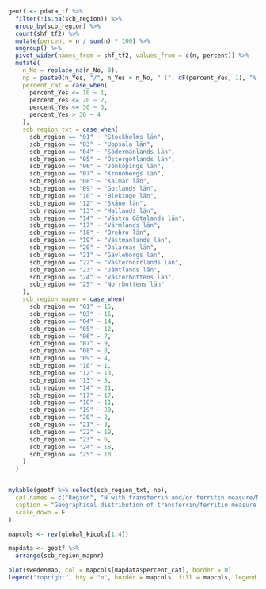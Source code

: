 ```r

geotf <- pdata_tf %>%
  filter(!is.na(scb_region)) %>%
  group_by(scb_region) %>%
  count(shf_tf2) %>%
  mutate(percent = n / sum(n) * 100) %>%
  ungroup() %>%
  pivot_wider(names_from = shf_tf2, values_from = c(n, percent)) %>%
  mutate(
    n_No = replace_na(n_No, 0),
    np = paste0(n_Yes, "/", n_Yes + n_No, " (", dF(percent_Yes, 1), "%)"),
    percent_cat = case_when(
      percent_Yes <= 10 ~ 1,
      percent_Yes <= 20 ~ 2,
      percent_Yes <= 30 ~ 3,
      percent_Yes > 30 ~ 4
    ),
    scb_region_txt = case_when(
      scb_region == "01" ~ "Stockholms län",
      scb_region == "03" ~ "Uppsala län",
      scb_region == "04" ~ "Södermanlands län",
      scb_region == "05" ~ "Östergötlands län",
      scb_region == "06" ~ "Jönköpings län",
      scb_region == "07" ~ "Kronobergs län",
      scb_region == "08" ~ "Kalmar län",
      scb_region == "09" ~ "Gotlands län",
      scb_region == "10" ~ "Blekinge län",
      scb_region == "12" ~ "Skåne län",
      scb_region == "13" ~ "Hallands län",
      scb_region == "14" ~ "Västra Götalands län",
      scb_region == "17" ~ "Värmlands län",
      scb_region == "18" ~ "Örebro län",
      scb_region == "19" ~ "Västmanlands län",
      scb_region == "20" ~ "Dalarnas län",
      scb_region == "21" ~ "Gävleborgs län",
      scb_region == "22" ~ "Västernorrlands län",
      scb_region == "23" ~ "Jämtlands län",
      scb_region == "24" ~ "Västerbottens län",
      scb_region == "25" ~ "Norrbottens län"
    ),
    scb_region_mapnr = case_when(
      scb_region == "01" ~ 15,
      scb_region == "03" ~ 16,
      scb_region == "04" ~ 14,
      scb_region == "05" ~ 12,
      scb_region == "06" ~ 7,
      scb_region == "07" ~ 9,
      scb_region == "08" ~ 8,
      scb_region == "09" ~ 4,
      scb_region == "10" ~ 1,
      scb_region == "12" ~ 13,
      scb_region == "13" ~ 5,
      scb_region == "14" ~ 21,
      scb_region == "17" ~ 17,
      scb_region == "18" ~ 11,
      scb_region == "19" ~ 20,
      scb_region == "20" ~ 2,
      scb_region == "21" ~ 3,
      scb_region == "22" ~ 19,
      scb_region == "23" ~ 6,
      scb_region == "24" ~ 18,
      scb_region == "25" ~ 10
    )
  )


mykable(geotf %>% select(scb_region_txt, np),
  col.names = c("Region", "N with transferrin and/or ferritin measure/N Total (%)"),
  caption = "Geographical distribution of transferrin/ferritin measure in Sweden",
  scale_down = F
)
```

```r

mapcols <- rev(global_kicols[1:4])

mapdata <- geotf %>%
  arrange(scb_region_mapnr)

plot(swedenmap, col = mapcols[mapdata$percent_cat], border = 0)
legend("topright", bty = "n", border = mapcols, fill = mapcols, legend = c("0-10%", "11-20%", "21-30%", "31-100%"))
```
